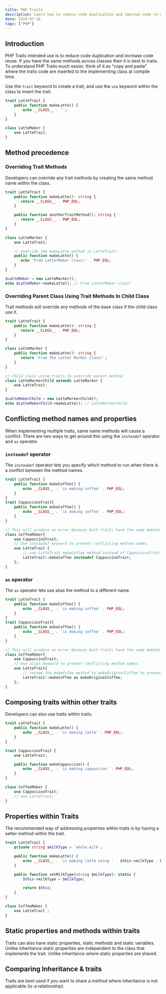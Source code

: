 ```yaml
---
title: PHP Traits
description: Learn how to reduce code duplication and improve code re-use using PHP Traits.
date: 2024-07-16
tags: ["PHP"]
---
```



## Introduction

PHP Traits intended use is to reduce code duplication and increase code reuse. If you have the same methods across classes then it is best to traits. To understand PHP Traits much easier, think of it as "copy and paste" where the traits code are inserted to the implementing class at compile time.

Use the `trait` keyword to create a trait, and use the `use` keyword within the class to insert the trait.

```php
trait LatteTrait {
	public function makeLatte() {
		echo __CLASS__ . '';
	}
}

class LatteMaker {
	use LatteTrait;
}
```

## Method precedence

### Overriding Trait Methods

Developers can override any trait methods by creating the same method name within the class.

```php
trait LatteTrait {
    public function makeLatte(): string {
       return __CLASS__ . PHP_EOL;
    }

    public function anotherTraitMethod(): string {
       return __CLASS__ . PHP_EOL;
    }
}

class LatteMarker {
    use LatteTrait;

    // Override the makeLatte method in LatteTrait!
    public function makeLatte() {
       echo 'From LatterMaker class!' . PHP_EOL;
    }
}

$LatteMaker = new LatteMarker();
echo $LatteMaker->makeLatte(); // From LatterMaker class!
```

### Overriding Parent Class Using Trait Methods In Child Class

Trait methods will override any methods of the base class if the child class use it.

```php
trait LatteTrait {
    public function makeLatte(): string {
       return __CLASS__ . PHP_EOL;
    }
}

class LatteMarker {
    public function makeLatte(): string {
       return 'From the Latter Marker class!';
    }
}

// Child class using traits to override parent method.
class LatteMarkerChild extends LatteMarker {
    use LatteTrait;
}

$LatteMakerChild = new LatteMarkerChild();
echo $LatteMakerChild->makeLatte(); // LatteMarkerChild
```

## Conflicting method names and properties

When implementing multiple traits, same name methods will cause a conflict. There are two ways to get around this using the `insteadof` operator and `as` operator.

### `insteadof` operator

The `insteadof` operator lets you specify which method to run when there is a conflict between the method names.

```php
trait LatteTrait {
	public function makeCoffee() {
		echo __CLASS__ . 'is making coffee' . PHP_EOL;
	}
}
trait CappuccinoTrait{
	public function makeCoffee() {
		echo __CLASS__ . 'is making coffee' . PHP_EOL;
	}
}

// This will produce an error because both traits have the same makeCofee method.
class CoffeeMaker{
	use CappuccinoTrait;
	// Use insteadof keyword to prevent conflicting method names.
	use LatteTrait {
		// use LatteTrait makeCoffee method instead of CappuccinoTrait.
		LatteTrait::makeCoffee insteadof CappuccinoTrait;
	};
}
```

### `as` operator

The `as` operator lets use alias the method to a different name.

```php
trait LatteTrait {
	public function makeCoffee() {
		echo __CLASS__ . 'is making coffee' . PHP_EOL;
	}
}
trait CappuccinoTrait{
	public function makeCoffee() {
		echo __CLASS__ . 'is making coffee' . PHP_EOL;
	}
}

// This will produce an error because both traits have the same makeCofee method.
class CoffeeMaker{
	use CappuccinoTrait;
	// Use alias keyword to prevent conflicting method names.
	use LatteTrait{
		// rename the makeCofee method to makeOriginalCoffee to prevent name conflict.
		LatteTrait::makeCoffee as makeOriginalCoffee;
	};
}
```

## Composing traits within other traits

Developers can also use traits within traits.

```php
trait LatteTrait {
	public function makeLatte() {
		echo __CLASS__ . 'is making latte' . PHP_EOL;
	}
}

trait CappuccinoTrait {
	use LatteTrait;

	public function makeCappuccino() {
		echo __CLASS__ . 'is making cappuccino' . PHP_EOL;
	}
}

class CoffeeMaker {
	use CappuccinoTrait;
	// use LatteTrait;
}
```

## Properties within Traits

The recommended way of addressing properties within traits is by having a setter method within the trait.

```php
trait LatteTrait {
	private string $milkType = 'whole-milk';

	public function makeLatte() {
		echo __CLASS__ . 'is making latte using ' . $this->milkType . PHP_EOL ;
	}

	public function setMilkType(string $milkType): static {
		$this->milkType = $milkType;

		return $this;
	}
}

class CoffeeMaker {
	use LatteTrait ;
}
```

## Static properties and methods within traits

Traits can also have static properties, static methods and static variables. Unlike inheritance static properties are independent to the class that implements the trait. Unlike inheritance where static properties are shared.

## Comparing Inheritance & traits
Traits are best used if you want to share a method where inheritance is not applicable (is-a relationship).